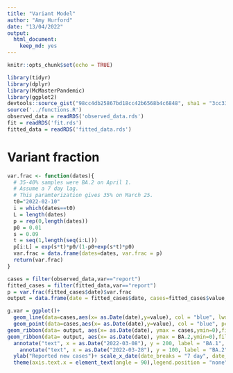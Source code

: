 ```yaml
---
title: "Variant Model"
author: "Amy Hurford"
date: "13/04/2022"
output: 
  html_document: 
    keep_md: yes
---
```


```r
knitr::opts_chunk$set(echo = TRUE)
```

```r
library(tidyr)
library(dplyr)
library(McMasterPandemic)
library(ggplot2)
devtools::source_gist("98cc4db25867bd18cc42b6568b4c6848", sha1 = "3cc333562e")
source('../functions.R')
observed_data = readRDS('observed_data.rds')
fit = readRDS('fit.rds')
fitted_data = readRDS('fitted_data.rds')
```


# Variant fraction

```r
var.frac <- function(dates){
  # 35-40% samples were BA.2 on April 1.
  # Assume a 7 day lag.
  # This paramterization gives 35% on March 25. 
  t0="2022-02-10"
  i = which(dates==t0)
  L = length(dates)
  p = rep(0,length(dates))
  p0 = 0.01
  s = 0.09
  t = seq(1,length(seq(i:L)))
  p[i:L] = exp(s*t)*p0/(1-p0+exp(s*t)*p0)
  var.frac = data.frame(dates=dates, var.frac = p)
  return(var.frac)
} 
```

```r
cases = filter(observed_data,var=="report")
fitted_cases = filter(fitted_data,var=="report")
p = var.frac(fitted_cases$date)$var.frac
output = data.frame(date = fitted_cases$date, cases=fitted_cases$value, BA.2 = p*fitted_cases$value)

g.var = ggplot()+
  geom_line(data=cases,aes(x= as.Date(date),y=value), col = "blue", lwd=0.2)+
  geom_point(data=cases,aes(x= as.Date(date),y=value), col = "blue", pch=21, fill = "white")+
geom_ribbon(data= output, aes(x= as.Date(date), ymax = cases,ymin=0),fill = "darkblue", alpha = 0.3)+
geom_ribbon(data= output, aes(x= as.Date(date), ymax = BA.2,ymin=0),fill = "blue", alpha = 0.3)+
  annotate("text", x = as.Date("2022-03-08"), y = 200, label = "BA.1", col = "blue")+
    annotate("text", x = as.Date("2022-03-28"), y = 100, label = "BA.2", col="darkblue")+
  ylab("Reported new cases")+ scale_x_date(date_breaks = "7 day", date_labels = "%d %b", limits = c(as.Date("2021-12-01"), tail(as.Date(output$date),1)))+
  theme(axis.text.x = element_text(angle = 90),legend.position = "none")+xlab("")

```

